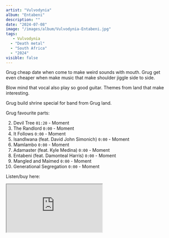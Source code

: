 ```yaml
---
artist: "Vulvodynia"
album: "Entabeni"
description: ""
date: "2024-07-08"
image: "/images/album/Vulvodynia-Entabeni.jpg"
tags:
   - Vulvodynia
  - "Death metal"
  - "South Africa"
  - "2024"
visible: false
---
```


Grug cheap date when come to make weird sounds with mouth. Grug get even cheaper when make music that make shoulder jiggle side to side.

Blow mind that vocal also play so good guitar. Themes from land that make interesting.

Grug build shrine special for band from Grug land.

Grug favourite parts:

2. Devil Tree `01:20` - Moment
3. The Randlord `0:00` - Moment
4. It Follows `0:00` - Moment
5. Isandlwana (feat. David John Simonich) `0:00` - Moment
6. Mamlambo `0:00` - Moment
7. Adamaster (feat. Kyle Medina) `0:00` - Moment
8. Entabeni (feat. Damonteal Harris) `0:00` - Moment
9. Mangled and Maimed `0:00` - Moment
10. Generational Segregation `0:00` - Moment

Listen/buy here:

<iframe
  style={{ border: "0", width: "350px", height: "800px" }}
  src="https://bandcamp.com/EmbeddedPlayer/album=1752140213/size=large/bgcol=333333/linkcol=ffffff/transparent=true/"
  seamless>
  <a href="https://uniqueleaderrecords.bandcamp.com/album/entabeni">
    Entabeni by Vulvodynia
  </a>
</iframe>

